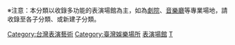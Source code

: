 {{Catnav|頁面分類|文化|各國文化|台灣文化}}
{{Catnav|頁面分類|各地建築|亞洲建築物|台灣建築}}

※注意：本分類以收錄多功能的表演場館為主，如為[[劇院|劇院]]、[[音樂廳|音樂廳]]等專業場地，請收錄至各子分類、或新建子分類。

[[Category:台灣表演藝術|Category:台灣表演藝術]]
[[Category:臺灣娛樂場所|Category:臺灣娛樂場所]]
[[Category:台灣文化功能建築物|表演場館]]
[[Category:亞洲各國表演藝術場地|T]]